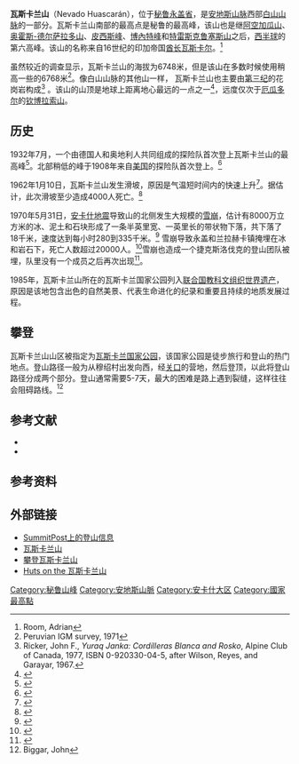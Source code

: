 {{Infobox mountain
| Name = 瓦斯卡兰山
| Photo = Huascaran_norte.JPG
| Caption = 在黑山山脉瞭望瓦斯卡兰山
| Elevation = 6768<ref>Some authorities give 6,746 metres.</ref>
| Prominence=  2776<ref name="peaklist">{{cite web|url=http://www.peaklist.org/WWlists/ultras/peru.html|title=ultra-prominences|publisher=peaklist.org|accessdate=2008-12-29|archive-date=2017-11-17|archive-url=https://web.archive.org/web/20171117064622/http://www.peaklist.org/WWlists/ultras/peru.html|dead-url=no}}</ref>
| Range = [[白山山脉|白山山脉]]
| Listing = [[各国最高点列表|各国最高点列表]]
| Location = {{PER}}
| Coordinates = {{coord|9|07|17|S|77|36|32|W|type:mountain}}
| pushpin_map            = Peru
| pushpin_label_position = right
| pushpin_map_caption    =
| pushpin_mapsize        =200
| label_position  =  right
| latd =  9 | latm = 07 | lats = 17 | latNS = S
| longd= 77 | longm= 36 | longs= 32 | longEW= W
| Topo = 
| Type = 花岗岩
| Age = [[第三纪|第三纪]]
| first_ascent = 1932年7月20日
| easiest_route = 通过冰川、雪攀登
}}

'''瓦斯卡兰山'''（Nevado Huascarán），位于[[秘鲁|秘鲁]][[永盖省|永盖省]]，是[[安地斯山脉|安地斯山脉]]西部[[白山山脉|白山山脉]]的一部分。瓦斯卡兰山南部的最高点是秘鲁的最高峰，该山也是继[[阿空加瓜山|阿空加瓜山]]、[[奥霍斯-德尔萨拉多山|奥霍斯-德尔萨拉多山]]、[[皮西斯峰|皮西斯峰]]、[[博內特峰|博內特峰]]和[[特雷斯克鲁塞斯山|特雷斯克鲁塞斯山]]之后，[[西半球|西半球]]的第六高峰。该山的名称来自16世纪的印加帝国[[薩帕·印卡|酋长]][[瓦斯卡尔|瓦斯卡尔]]。<ref>Room, Adrian</ref>

虽然较近的调查显示，瓦斯卡兰山的海拔为6748米，但是该山在多数时候使用稍高一些的6768米<ref>Peruvian IGM survey, 1971</ref>。像白山山脉的其他山一样， 瓦斯卡兰山也主要由[[第三纪|第三纪]]的花岗岩构成<ref name="ricker">Ricker, John F., ''Yuraq Janka: Cordilleras Blanca and Rosko'', Alpine Club of Canada, 1977, ISBN 0-920330-04-5, after Wilson, Reyes, and Garayar, 1967.</ref> 。该山的山顶是地球上距离地心最远的一点之一<ref>{{cite web|url=http://www.abc.net.au/science/k2/moments/s1086384.htm|title=Tall Tales about Highest Peaks|publisher=Australian Broadcasting Corporation|accessdate=2008-12-29|archive-date=2013-02-10|archive-url=https://www.webcitation.org/6EKxJij5u?url=http://www.abc.net.au/science/articles/2004/04/16/1086384.htm?site=science%2Fgreatmomentsinscience|dead-url=no}}</ref>，远度仅次于[[厄瓜多尔|厄瓜多尔]]的[[钦博拉索山|钦博拉索山]]。

== 历史 ==
1932年7月，一个由德国人和奥地利人共同组成的探险队首次登上瓦斯卡兰山的最高峰<ref>{{cite web|url=http://www.huascaranperu.net/Ascenciones.htm |title=1932 ascent |publisher=huascaranperu.net |accessdate=2008-12-29 |deadurl=yes |archiveurl=https://web.archive.org/web/20120215143016/http://www.huascaranperu.net/Ascenciones.htm |archivedate=2012-02-15 }}</ref>。北部稍低的峰于1908年来自[[美国|美国]]的探险队首次登上。<ref name=rice>{{cite web|url=http://www.ric.edu/faculty/rpotter/smithpeck.html|title=Annie Smith Peck|publisher=Dr. Russell A. Potter|accessdate=2010-12-05|archive-date=2014-03-01|archive-url=https://web.archive.org/web/20140301073524/http://www.ric.edu/faculty/rpotter/smithpeck.html|dead-url=no}}</ref>

1962年1月10日，瓦斯卡兰山发生滑坡，原因是气温短时间内的快速上升<ref name="snobear">{{Cite web |url=http://snobear.colorado.edu/Markw/Mountains/07/Andes/Huascaran.ppt |title=Sacred mountains: Myth and Morphology |access-date=2011-02-01 |archive-date=2021-04-13 |archive-url=https://web.archive.org/web/20210413152220/http://snobear.colorado.edu/Markw/Mountains/07/Andes/Huascaran.ppt |dead-url=no }}</ref>。据估计，此次滑坡至少造成4000人死亡。<ref>{{cite web|url=http://news.bbc.co.uk/onthisday/hi/dates/stories/january/11/newsid_3306000/3306665.stm|title=1962: Thousands killed in Peru landslide|publisher=British Broadcasting Corporation|accessdate=2010-12-05|archive-date=2011-03-22|archive-url=https://web.archive.org/web/20110322120343/http://news.bbc.co.uk/onthisday/hi/dates/stories/january/11/newsid_3306000/3306665.stm|dead-url=no}}</ref>

1970年5月31日，[[1970年安卡什地震|安卡什地震]]导致山的北侧发生大规模的[[雪崩|雪崩]]，估计有8000万立方米的冰、泥土和石块形成了一条半英里宽、一英里长的带状物下落，共下落了18千米，速度达到每小时280到335千米。<ref>{{Cite web |url=http://www.iris.edu/seismo/quakes/1970peru/Plafker1971.pdf |title=存档副本 |access-date=2011-02-01 |archive-date=2012-02-23 |archive-url=https://web.archive.org/web/20120223174531/http://www.iris.edu/seismo/quakes/1970peru/Plafker1971.pdf |dead-url=no }}</ref> 雪崩导致永盖和兰拉赫卡镇掩埋在冰和岩石下，死亡人数超过20000人。<ref name="basusdi">{{cite journal|last=U.S. Dept. of the Interior|date=October 1970|title=The Peru Earthquake: a Special Study|url=https://archive.org/details/sim_bulletin-of-the-atomic-scientists_1970-10_26_8/page/17|journal=Bulletin of the Atomic Scientists|volume=26|issue=8|pages=17–19|accessdate=30 May 2010}}</ref>雪崩也造成一个捷克斯洛伐克的登山团队被埋，队里没有一个成员之后再次出现<ref>{{cite web|url=http://www.jayfrogel.com/Peru98/Peru98_Yungay/0Peru98_Yungay_home.html |title=Yungay history |publisher=Jay A. Frogel |accessdate=2010-12-05 |deadurl=yes |archiveurl=https://web.archive.org/web/20120218223855/http://www.jayfrogel.com/Peru98/Peru98_Yungay/0Peru98_Yungay_home.html |archivedate=2012-02-18 }}</ref>。

1985年，瓦斯卡兰山所在的瓦斯卡兰国家公园列入[[联合国教科文组织|联合国教科文组织]][[世界遗产|世界遗产]]，原因是该地包含出色的自然美景、代表生命进化的纪录和重要且持续的地质发展过程。

==攀登==
瓦斯卡兰山山区被指定为[[瓦斯卡兰国家公园|瓦斯卡兰国家公园]]，该国家公园是徒步旅行和登山的热门地点。登山路径一般为从穆绍村出发向西，经[[关口|关口]]的营地，然后登顶，以此将登山路径分成两个部分。登山通常需要5-7天，最大的困难是路上遇到裂缝，这样往往会阻碍路线。<ref>Biggar, John</ref>

== 参考文献 ==
* {{cite book|last=Biggar|first=John|title=The Andes - A Guide for Climbers|edition=3rd|year=2005|publisher=Castle Douglas|isbn=0-9536087-2-7}}
* {{cite book|last=Room|first=Adrian|title=Placenames of the World|url=https://archive.org/details/placenamesofworl00room|year=1997|publisher=McFarland and Company|isbn=0-7864-0172-9}}

== 参考资料 ==
{{Reflist}}

== 外部链接 ==
* [http://www.summitpost.org/thanks_for_visiting_summitpost.html SummitPost上的登山信息] {{Wayback|url=http://www.summitpost.org/thanks_for_visiting_summitpost.html |date=20170731140444 }}
* [https://web.archive.org/web/20070223041454/http://www.yungayperu.com.pe/turismo.htm 瓦斯卡兰山]
* [https://web.archive.org/web/20070331202942/http://www.yungayperu.com.pe/Ascension%20al%20huascaran.htm 攀登瓦斯卡兰山]{{es}}
* [http://www.rifugi-omg.org/en/rifugio_huascaran.html Huts on the 瓦斯卡兰山]{{dead link|date=2018年1月 |bot=InternetArchiveBot |fix-attempted=yes }}

{{DEFAULTSORT:Huascarán}}
[[Category:秘鲁山峰|Category:秘鲁山峰]]
[[Category:安地斯山脈|Category:安地斯山脈]]
[[Category:安卡什大区|Category:安卡什大区]]
[[Category:國家最高點|Category:國家最高點]]